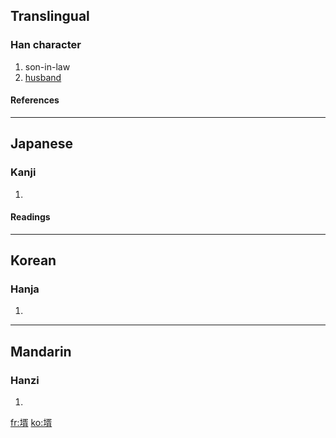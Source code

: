 ==Translingual==
===Han character===
{{Han char|rn=33|rad=士|as=09|sn=12|four=|canj=土弓人月 (GNOB)}}
# son-in-law
# [[husband]]
====References====
{{Han ref|kx=0243.170|dkj=05664|hdz=10469.040|uh=58FB|ud=22779}}
----
==Japanese==
===Kanji===
{{ja-kanji|grade=|rs=士09}}
# {{defn|Japanese}} 
====Readings====
{{ja-readings|on=[[せい]] (sei)|kun=[[むこ]] (muko)}}
----
==Korean==
===Hanja===
{{ko-hanja|hangeul=서|rv=seo|mr=sŏ}}
# {{defn|Korean}}
----
==Mandarin==
===Hanzi===
{{cmn-hanzi|pin=[[xù]] (xu4)|wg=hsü<sup>4</sup>}}
# {{defn|Mandarin}}

[[fr:壻]]
[[ko:壻]]